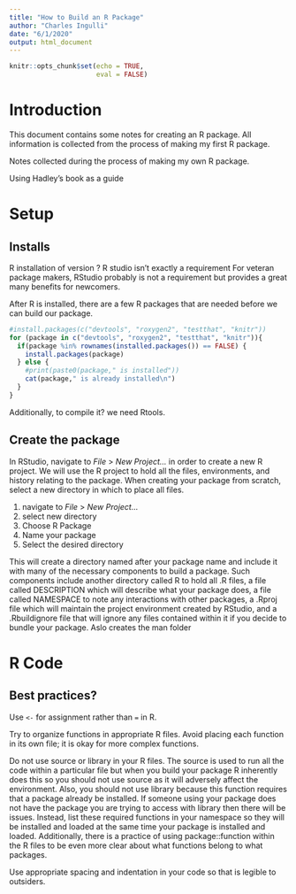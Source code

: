 ```yaml
---
title: "How to Build an R Package"
author: "Charles Ingulli"
date: "6/1/2020"
output: html_document
---
```


```r
knitr::opts_chunk$set(echo = TRUE,
                      eval = FALSE)
```

# Introduction

This document contains some notes for creating an R package. All information is collected from the process of making my first R package.

Notes collected during the process of making my own R package.

Using Hadley's book as a guide

# Setup

## Installs

R installation of version ?
R studio isn't exactly a requirement 
For veteran package makers, RStudio probably is not a requirement but provides a great many benefits for newcomers.

After R is installed, there are a few R packages that are needed before we can build our package.

```r
#install.packages(c("devtools", "roxygen2", "testthat", "knitr"))
for (package in c("devtools", "roxygen2", "testthat", "knitr")){
  if(package %in% rownames(installed.packages()) == FALSE) {
    install.packages(package)
  } else {
    #print(paste0(package," is installed"))
    cat(package," is already installed\n")
  }
}

```



Additionally, to compile it? we need Rtools.


## Create the package

In RStudio, navigate to *File* > *New Project...* in order to create a new R project. We will use the R project to hold all the files, environments, and history relating to the package. When creating your package from scratch, select a new directory in which to place all files. 


1. navigate to *File* > *New Project...*
2. select new directory
3. Choose R Package
4. Name your package
5. Select the desired directory

This will create a directory named after your package name and include it with many of the necessary components to build a package. Such components include another directory called R to hold all .R files, a file called DESCRIPTION which will describe what your package does, a file called NAMESPACE to note any interactions with other packages, a .Rproj file which will maintain the project environment created by RStudio, and a .Rbuildignore file that will ignore any files contained within it if you decide to bundle your package. Aslo creates the man folder

# R Code

## Best practices?

Use `<-` for assignment rather than `=` in R.

Try to organize functions in appropriate R files. Avoid placing each function in its own file; it is okay for more complex functions. 

Do not use source or library in your R files. The source is used to run all the code within a particular file but when you build your package R inherently does this so you should not use source as it will adversely affect the environment. Also, you should not use library because this function requires that a package already be installed. If someone using your package does not have the package you are trying to access with library then there will be issues. Instead, list these required functions in your namespace so they will be installed and loaded at the same time your package is installed and loaded. Additionally, there is a practice of using package::function within the R files to be even more clear about what functions belong to what packages. 

Use appropriate spacing and indentation in your code so that is legible to outsiders. 





